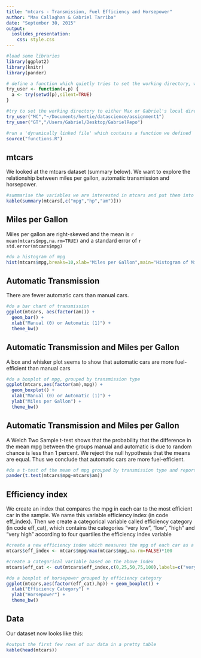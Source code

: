 ```yaml
---
title: "mtcars - Transmission, Fuel Efficiency and Horsepower"
author: "Max Callaghan & Gabriel Tarriba"
date: "September 30, 2015"
output: 
  ioslides_presentation:
    css: style.css
---
```


```r
#load some libraries
library(ggplot2)
library(knitr)
library(pander)

# define a function which quietly tries to set the working directory, without causing an error if it doesn't exist
try_user <- function(x,p) {
  a <- try(setwd(p),silent=TRUE)
}

#try to set the working directory to either Max or Gabriel's local directory
try_user("MC","~/Documents/hertie/datascience/assignment1")
try_user("GT","/Users/Gabriel/Desktop/GabrielRepo")

#run a 'dynamically linked file' which contains a function we defined
source("functions.R")

```


## mtcars

We looked at the mtcars dataset (summary below). We want to explore the relationship between miles per gallon, automatic transmission and horsepower. 

```r

#summarise the variables we are interested in mtcars and put them into a pretty table
kable(summary(mtcars[,c("mpg","hp","am")]))

```


## Miles per Gallon

Miles per gallon are right-skewed and the mean is `r mean(mtcars$mpg,na.rm=TRUE)` and a standard error of `r std.error(mtcars$mpg)`

```r

#do a histogram of mpg
hist(mtcars$mpg,breaks=10,xlab="Miles per Gallon",main="Histogram of Miles per Gallon")

```


## Automatic Transmission

There are fewer automatic cars than manual cars.

```r

#do a bar chart of transmission
ggplot(mtcars, aes(factor(am))) + 
  geom_bar() + 
  xlab("Manual (0) or Automatic (1)") + 
  theme_bw()

```

## Automatic Transmission and Miles per Gallon

A box and whisker plot seems to show that automatic cars are more fuel-efficient than manual cars

```r

#do a boxplot of mpg, grouped by transmission type
ggplot(mtcars,aes(factor(am),mpg)) + 
  geom_boxplot() + 
  xlab("Manual (0) or Automatic (1)") + 
  ylab("Miles per Gallon") + 
  theme_bw()

```

## Automatic Transmission and Miles per Gallon

A Welch Two Sample t-test shows that the probability that the difference in the mean mpg between the groups manual and automatic is due to random chance is less than 1 percent. We reject the null hypothesis that the means are equal. Thus we conclude that automatic cars are more fuel-efficient.

```r

#do a t-test of the mean of mpg grouped by transmission type and report the results in a pretty table
pander(t.test(mtcars$mpg~mtcars$am))

```

## Efficiency index

We create an index that compares the mpg in each car to the most efficient car in the sample. We name this variable efficiency index (in code eff_index). Then we create a categorical variable called efficiency category (in code eff_cat), which contains the categories "very low", "low", "high" and "very high" according to four quartiles the efficiency index variable

```r

#create a new efficiency index which measures the mpg of each car as a percentage of the maximum
mtcars$eff_index <- mtcars$mpg/max(mtcars$mpg,na.rm=FALSE)*100

#create a categorical variable based on the above index
mtcars$eff_cat <- cut(mtcars$eff_index,c(0,25,50,75,100),labels=c("very low","low","high","very high"))

#do a boxplot of horsepower grouped by efficiency category
ggplot(mtcars,aes(factor(eff_cat),hp)) + geom_boxplot() +
  xlab("Efficiency Category") + 
  ylab("Horsepower") + 
  theme_bw()

```

## Data
Our dataset now looks like this:

```r

#output the first few rows of our data in a pretty table
kable(head(mtcars))

```

